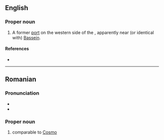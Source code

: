 ==English==

===Proper noun===
{{en-prop}}

# {{lb|en|obsolete}} A former [[port]] on the western side of the {{w|Irrawaddy Delta}}, apparently near (or identical with) [[Bassein]].

====References====
* {{R:Hobson-Jobson}}

----

==Romanian==

===Pronunciation===
* {{IPA|ro|[ˈkos.min]}}
* {{audio|ro|LL-Q7913 (ron)-KlaudiuMihaila-Cosmin.wav|Audio}}

===Proper noun===
{{ro-name|gend=m|f=Cosmina}}

# {{given name|ro|male}} comparable to [[Cosmo]]